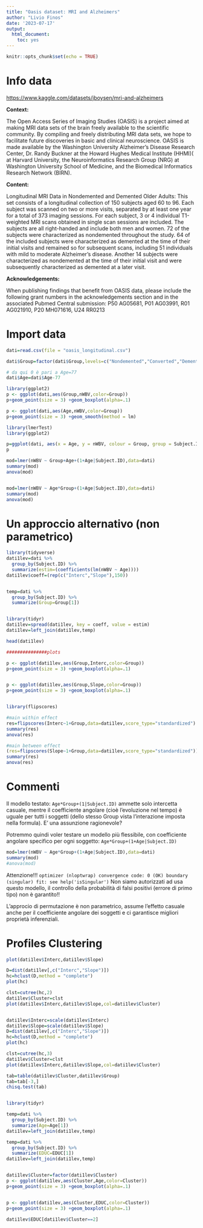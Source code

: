 ---
title: "Oasis dataset: MRI and Alzheimers"
author: "Livio Finos"
date: '2023-07-17'
output: 
  html_document: 
    toc: yes
---

```{r setup, include=FALSE}
knitr::opts_chunk$set(echo = TRUE)
```

# Info data

<https://www.kaggle.com/datasets/jboysen/mri-and-alzheimers>

**Context:**

The Open Access Series of Imaging Studies (OASIS) is a project aimed at making MRI data sets of the brain freely available to the scientific community. By compiling and freely distributing MRI data sets, we hope to facilitate future discoveries in basic and clinical neuroscience. OASIS is made available by the Washington University Alzheimer's Disease Research Center, Dr. Randy Buckner at the Howard Hughes Medical Institute (HHMI)( at Harvard University, the Neuroinformatics Research Group (NRG) at Washington University School of Medicine, and the Biomedical Informatics Research Network (BIRN).

**Content:**

Longitudinal MRI Data in Nondemented and Demented Older Adults: This set consists of a longitudinal collection of 150 subjects aged 60 to 96. Each subject was scanned on two or more visits, separated by at least one year for a total of 373 imaging sessions. For each subject, 3 or 4 individual T1-weighted MRI scans obtained in single scan sessions are included. The subjects are all right-handed and include both men and women. 72 of the subjects were characterized as nondemented throughout the study. 64 of the included subjects were characterized as demented at the time of their initial visits and remained so for subsequent scans, including 51 individuals with mild to moderate Alzheimer's disease. Another 14 subjects were characterized as nondemented at the time of their initial visit and were subsequently characterized as demented at a later visit.

**Acknowledgements:**

When publishing findings that benefit from OASIS data, please include the following grant numbers in the acknowledgements section and in the associated Pubmed Central submission: P50 AG05681, P01 AG03991, R01 AG021910, P20 MH071616, U24 RR0213

# Import data

```{r}
dati=read.csv(file = "oasis_longitudinal.csv")

dati$Group=factor(dati$Group,levels=c("Nondemented","Converted","Demented"))

# da qui 0 è pari a Age=77
dati$Age=dati$Age-77
```

```{r}
library(ggplot2)
p <- ggplot(dati,aes(Group,nWBV,color=Group))
p+geom_point(size = 3) +geom_boxplot(alpha=.1)

p <- ggplot(dati,aes(Age,nWBV,color=Group))
p+geom_point(size = 3) +geom_smooth(method = lm)


```

```{r}
library(lmerTest)
library(ggplot2)

p=ggplot(dati, aes(x = Age, y = nWBV, colour = Group, group = Subject.ID)) + geom_line() + geom_point()
p

mod=lmer(nWBV ~ Group+Age+(1+Age|Subject.ID),data=dati)
summary(mod)
anova(mod)


mod=lmer(nWBV ~ Age*Group+(1+Age|Subject.ID),data=dati)
summary(mod)
anova(mod)


```

<!-- ```{r} -->
<!-- library(tidyverse) -->
<!-- dati <- group_by(dati, Subject.ID) %>% mutate(nWBV0 = nWBV-nWBV[1]) -->


<!-- library(ggplot2) -->
<!-- p=ggplot(dati, aes(x = Age, y = nWBV0, colour = Group, group = Subject.ID)) + geom_line() + geom_point() -->
<!-- p -->

<!-- ``` -->

# Un approccio alternativo (non parametrico)

```{r}
library(tidyverse)
dati1lev=dati %>%
  group_by(Subject.ID) %>%
  summarize(estim=(coefficients(lm(nWBV ~ Age))))
dati1lev$coeff=(rep(c("Interc","Slope"),150))


temp=dati %>%
  group_by(Subject.ID) %>%
  summarize(Group=Group[1])


library(tidyr)
dati1lev=spread(dati1lev, key = coeff, value = estim)
dati1lev=left_join(dati1lev,temp)

head(dati1lev)

###############plots

p <- ggplot(dati1lev,aes(Group,Interc,color=Group))
p+geom_point(size = 3) +geom_boxplot(alpha=.1)


p <- ggplot(dati1lev,aes(Group,Slope,color=Group))
p+geom_point(size = 3) +geom_boxplot(alpha=.1)


library(flipscores)

#main within effect
res=flipscores(Interc~1+Group,data=dati1lev,score_type="standardized")
summary(res)
anova(res)

#main between effect
(res=flipscores(Slope~1+Group,data=dati1lev,score_type="standardized"))
summary(res)
anova(res)

```

# Commenti

Il modello testato: `Age*Group+(1|Subject.ID)` ammette solo intercetta casuale, mentre il coefficiente angolare (cioè l'evoluzione nel tempo) è uguale per tutti i soggetti (dello stesso Group vista l'interazione imposta nella formula). E' una assunzione ragionevole?

Potremmo quindi voler testare un modello più flessibile, con coefficiente angolare specifico per ogni soggetto: `Age*Group+(1+Age|Subject.ID)`

```{r}
mod=lmer(nWBV ~ Age*Group+(1+Age|Subject.ID),data=dati)
summary(mod)
#anova(mod)
```

Attenzione!!! `optimizer (nloptwrap) convergence code: 0 (OK) boundary (singular) fit: see help('isSingular')` Non siamo autorizzati ad usa questo modello, il controllo della probabilità di falsi positivi (errore di primo tipo) non è garantito!!

L'approcio di permutazione è non parametrico, assume l'effetto casuale anche per il coefficiente angolare dei soggetti e ci garantisce migliori proprietà inferenziali.

# Profiles Clustering

```{r}
plot(dati1lev$Interc,dati1lev$Slope)

D=dist(dati1lev[,c("Interc","Slope")])
hc=hclust(D,method = "complete")
plot(hc)

clst=cutree(hc,2)
dati1lev$Cluster=clst
plot(dati1lev$Interc,dati1lev$Slope,col=dati1lev$Cluster)


dati1lev$Interc=scale(dati1lev$Interc)
dati1lev$Slope=scale(dati1lev$Slope)
D=dist(dati1lev[,c("Interc","Slope")])
hc=hclust(D,method = "complete")
plot(hc)

clst=cutree(hc,3)
dati1lev$Cluster=clst
plot(dati1lev$Interc,dati1lev$Slope,col=dati1lev$Cluster)

tab=table(dati1lev$Cluster,dati1lev$Group)
tab=tab[-3,]
chisq.test(tab)


library(tidyr)

temp=dati %>%
  group_by(Subject.ID) %>%
  summarize(Age=Age[1])
dati1lev=left_join(dati1lev,temp)

temp=dati %>%
  group_by(Subject.ID) %>%
  summarize(EDUC=EDUC[1])
dati1lev=left_join(dati1lev,temp)


dati1lev$Cluster=factor(dati1lev$Cluster)
p <- ggplot(dati1lev,aes(Cluster,Age,color=Cluster))
p+geom_point(size = 3) +geom_boxplot(alpha=.1)


p <- ggplot(dati1lev,aes(Cluster,EDUC,color=Cluster))
p+geom_point(size = 3) +geom_boxplot(alpha=.1)

dati1lev$EDUC[dati1lev$Cluster==2]
```
